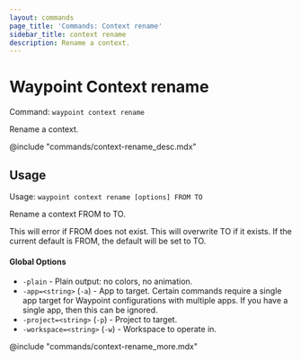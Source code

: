 ```yaml
---
layout: commands
page_title: 'Commands: Context rename'
sidebar_title: context rename
description: Rename a context.
---
```


# Waypoint Context rename

Command: `waypoint context rename`

Rename a context.

@include "commands/context-rename_desc.mdx"

## Usage

Usage: `waypoint context rename [options] FROM TO`

Rename a context FROM to TO.

This will error if FROM does not exist. This will overwrite TO if it
exists. If the current default is FROM, the default will be set to TO.

#### Global Options

- `-plain` - Plain output: no colors, no animation.
- `-app=<string>` (`-a`) - App to target. Certain commands require a single app target for Waypoint configurations with multiple apps. If you have a single app, then this can be ignored.
- `-project=<string>` (`-p`) - Project to target.
- `-workspace=<string>` (`-w`) - Workspace to operate in.

@include "commands/context-rename_more.mdx"
